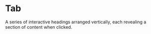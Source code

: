 # Tab
A series of interactive headings arranged vertically, each revealing a section of content when clicked.



